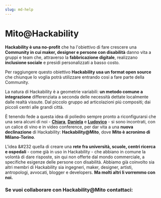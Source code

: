 ```yaml
---
slug: md-help
---
```


<h1 className="text-center"> Mito@Hackability</h1>

**Hackability &#232; una no-profit** che ha l'obiettivo di fare crescere una **Community in cui maker, designer e persone con disabilit&#224;** danno vita a gruppi e team che, attraverso la **fabbricazione digitale**, realizzano **inclusione sociale** e presidi personalizzati a basso costo.

Per raggiungere questo obiettivo **Hackability usa un format open source** che chiunque lo voglia potr&#224; utilizzare entrando cosi a fare parte della Community.

La natura di Hackability &#232; a geometrie variabili: **un metodo comune a integrazione** differenziata a seconda delle necessit&#224; dettate localmente dalle realt&#224; vissute.  Dal piccolo gruppo ad articolazioni pi&#250; compositi; dai piccoli centri alle grandi citt&#224;.

&#200; tenendo fede a questa idea di poliedro sempre pronto a riconfigurarsi che una sera alcuni di noi - [**Chiara**](https://www.linkedin.com/in/cbisi),
[**Daniela**](https://www.linkedin.com/in/daniela-meroni-56b30b37) e [**Ludovico**](https://www.linkedin.com/in/ludusrusso)  - si sono incontrati, con un calice di vino e in video conference, per dar vita a una **nuova declinazione** di Hackability: **Hackability@Mito**, dove **Mito &#232; acronimo di Milano-Torino**.

L'idea &#232 quella di creare una **rete fra universit&#224;, scuole, centri ricerca e ospedali** - come gi&#224; in uso in Hackability - che abbiano in comune la volont&#224; di dare risposte, sin qui non offerte dal mondo commerciale, a specifiche esigenze delle persone con disabilit&#224;. Abbiamo già coinvolto sia altri membri di Hackability sia ingegneri, maker, designer, artisti, antropologi, avvocati,  blogger e developers. **Ma molti altri li vorremmo con noi.**

### Se vuoi collaborare con Hackability@Mito contattaci:
